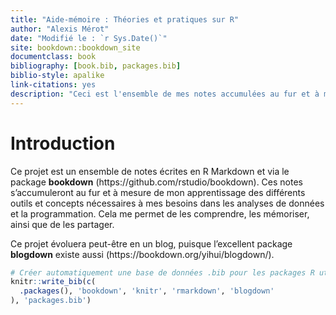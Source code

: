 ```yaml
--- 
title: "Aide-mémoire : Théories et pratiques sur R"
author: "Alexis Mérot"
date: "Modifié le : `r Sys.Date()`"
site: bookdown::bookdown_site
documentclass: book
bibliography: [book.bib, packages.bib]
biblio-style: apalike
link-citations: yes
description: "Ceci est l'ensemble de mes notes accumulées au fur et à mesure de mon apprentissage de différents outils et concepts, qui sont nécessaires à mes besoins dans les analyses de données et la programmation. Cela me permet de les comprendre, les mémoriser, ainsi que de les partager."
---
```


# Introduction {-}

Ce projet est un ensemble de notes écrites en R Markdown et via le package
**bookdown** (https://github.com/rstudio/bookdown). Ces notes s'accumuleront au
fur et à mesure de mon apprentissage des différents outils et concepts
nécessaires à mes besoins dans les analyses de données et la programmation. Cela
me permet de les comprendre, les mémoriser, ainsi que de les partager.

Ce projet évoluera peut-être en un blog, puisque l'excellent package
**blogdown** existe aussi (https://bookdown.org/yihui/blogdown/).

```r
# Créer automatiquement une base de données .bib pour les packages R utilisés.
knitr::write_bib(c(
  .packages(), 'bookdown', 'knitr', 'rmarkdown', 'blogdown'
), 'packages.bib')
```
